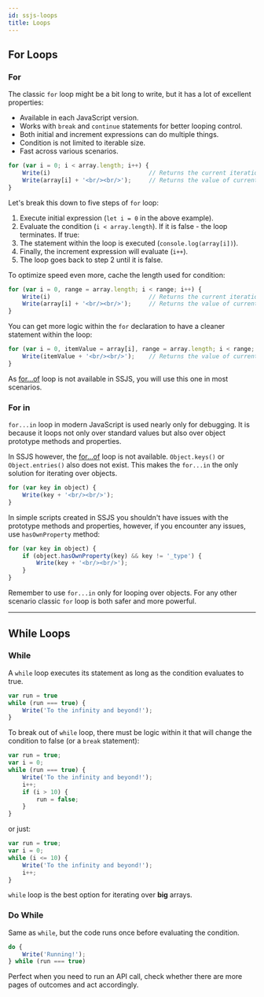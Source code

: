 ```yaml
---
id: ssjs-loops
title: Loops
---
```



<LeadText content="Let's dive into limited looping options of the SSJS." />

## For Loops

### For

The classic `for` loop might be a bit long to write, but it has a lot of excellent properties:
- Available in each JavaScript version.
- Works with `break` and `continue` statements for better looping control.
- Both initial and increment expressions can do multiple things.
- Condition is not limited to iterable size.
- Fast across various scenarios.

```js {1} title="Example of for loop iterating over an array"
for (var i = 0; i < array.length; i++) {
    Write(i)                            // Returns the current iteration
    Write(array[i] + '<br/><br/>');     // Returns the value of current element
}
```

Let's break this down to five steps of `for` loop:
1. Execute initial expression (`let i = 0` in the above example).
2. Evaluate the condition (`i < array.length`). If it is false - the loop terminates. If true:
3. The statement within the loop is executed (`console.log(array[i])`).
4. Finally, the increment expression will evaluate (`i++`).
5. The loop goes back to step 2 until it is false.

To optimize speed even more, cache the length used for condition:

```js {1} title="Initial expression assigns array.length to a variable to cache it"
for (var i = 0, range = array.length; i < range; i++) {
    Write(i)                            // Returns the current iteration
    Write(array[i] + '<br/><br/>');     // Returns the value of current element
}
```

You can get more logic within the `for` declaration to have a cleaner statement within the loop:

```js {1} title="Provide itemValue variable instead of just current iteration"
for (var i = 0, itemValue = array[i], range = array.length; i < range; i++, itemValue = array[i]) {
    Write(itemValue + '<br/><br/>');    // Returns the value of current element
}
```

As [for...of](js-loops#for-of) loop is not available in SSJS, you will use this one in most scenarios.

### For in

`for...in` loop in modern JavaScript is used nearly only for debugging. It is because it loops not only over standard values but also over object prototype methods and properties.

In SSJS however, the [for...of](js-loops#for-of) loop is not available. `Object.keys()` or `Object.entries()` also does not exist. This makes the `for...in` the only solution for iterating over objects.

```js {1}
for (var key in object) {
    Write(key + '<br/><br/>');
}
```

In simple scripts created in SSJS you shouldn't have issues with the prototype methods and properties, however, if you encounter any issues, use `hasOwnProperty` method:

```js {2}
for (var key in object) {
    if (object.hasOwnProperty(key) && key != '_type') {
        Write(key + '<br/><br/>');
    }
}
```

Remember to use `for...in` only for looping over objects. For any other scenario classic `for` loop is both safer and more powerful.

----

## While Loops

### While

A `while` loop executes its statement as long as the condition evaluates to true.

```js {2} title="Infinite while loop"
var run = true
while (run === true) {
    Write('To the infinity and beyond!');
}
```

To break out of `while` loop, there must be logic within it that will change the condition to false (or a `break` statement):

```js {3}
var run = true;
var i = 0;
while (run === true) {
    Write('To the infinity and beyond!');
    i++;
    if (i > 10) {
        run = false;
    }
}
```

or just:

```js {3} title="This loop has the same outcome as the one above"
var run = true;
var i = 0;
while (i <= 10) {
    Write('To the infinity and beyond!');
    i++;
}
```

`while` loop is the best option for iterating over **big** arrays.

### Do While

Same as `while`, but the code runs once before evaluating the condition.

```js
do {
    Write('Running!');
} while (run === true)
```

Perfect when you need to run an API call, check whether there are more pages of outcomes and act accordingly.
